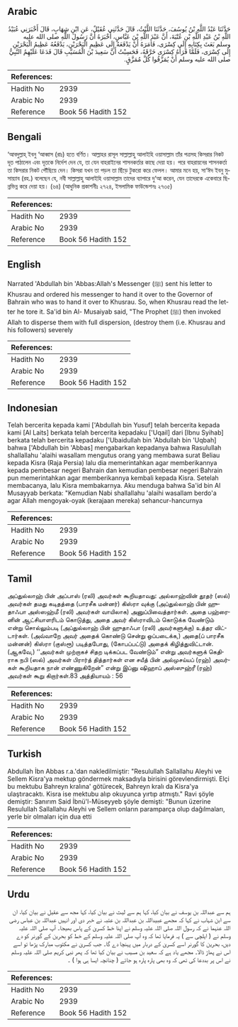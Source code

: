 ## Arabic


<div dir="rtl" lang="ar" style={{fontSize:'larger',backgroundColor:'#f8f9fa',padding:20}}>
حَدَّثَنَا عَبْدُ اللَّهِ بْنُ يُوسُفَ، حَدَّثَنَا اللَّيْثُ، قَالَ حَدَّثَنِي عُقَيْلٌ، عَنِ ابْنِ شِهَابٍ، قَالَ أَخْبَرَنِي عُبَيْدُ اللَّهِ بْنُ عَبْدِ اللَّهِ بْنِ عُتْبَةَ، أَنَّ عَبْدَ اللَّهِ بْنَ عَبَّاسٍ، أَخْبَرَهُ أَنَّ رَسُولَ اللَّهِ صلى الله عليه وسلم بَعَثَ بِكِتَابِهِ إِلَى كِسْرَى، فَأَمَرَهُ أَنْ يَدْفَعَهُ إِلَى عَظِيمِ الْبَحْرَيْنِ، يَدْفَعُهُ عَظِيمُ الْبَحْرَيْنِ إِلَى كِسْرَى، فَلَمَّا قَرَأَهُ كِسْرَى خَرَّقَهُ، فَحَسِبْتُ أَنَّ سَعِيدَ بْنَ الْمُسَيَّبِ قَالَ فَدَعَا عَلَيْهِمُ النَّبِيُّ صلى الله عليه وسلم أَنْ يُمَزَّقُوا كُلَّ مُمَزَّقٍ‏.‏
</div>
<div style={{backgroundColor:'#f8f9fa',padding:20, marginBottom: 10}}><table> <thead> <tr> <th>References:</th> <th></th> </tr> </thead> <tbody><tr><td>Hadith No</td><td>2939</td></tr><tr><td>Arabic No</td><td>2939</td></tr><tr><td>Reference</td><td>Book 56 Hadith 152</td></tr></tbody></table></div>

## Bengali


<div dir="ltr" lang="bn" style={{fontSize:'larger',backgroundColor:'#f8f9fa',padding:20}}>
‘আবদুল্লাহ্ ইবনু ‘আব্বাস (রাঃ) হতে বর্ণিত। আল্লাহর রাসূল সাল্লাল্লাহু আলাইহি ওয়াসাল্লাম তাঁর পত্রসহ কিসরার নিকট দূত পাঠালেন এবং দূতকে নির্দেশ দেন যে, তা যেন বাহরাইনের শাসনকর্তার কাছে দেয়া হয়। পরে বাহরায়নের শাসনকর্তা তা কিসরার নিকট পৌঁছিয়ে দেন। কিসরা যখন তা পড়ল তা ছিঁড়ে টুকরো করে ফেলল। আমার মনে হয়, সা‘ঈদ ইবনু মুসায়্যাব (রহ.) বলেছেন যে, নবী সাল্লাল্লাহু আলাইহি ওয়াসাল্লাম তাদের ব্যাপারে দু‘আ করেন, যেন তাদেরকে একেবারে ছিন্নভিন্ন করে দেয়া হয়। (৬৪) (আধুনিক প্রকাশনীঃ ২৭২৪, ইসলামিক ফাউন্ডেশনঃ ২৭৩৫)
</div>
<div style={{backgroundColor:'#f8f9fa',padding:20, marginBottom: 10}}><table> <thead> <tr> <th>References:</th> <th></th> </tr> </thead> <tbody><tr><td>Hadith No</td><td>2939</td></tr><tr><td>Arabic No</td><td>2939</td></tr><tr><td>Reference</td><td>Book 56 Hadith 152</td></tr></tbody></table></div>

## English


<div dir="ltr" lang="en" style={{fontSize:'larger',backgroundColor:'#f8f9fa',padding:20}}>
Narrated 'Abdullah bin 'Abbas:Allah's Messenger (ﷺ) sent his letter to Khusrau and ordered his messenger to hand it over to the Governor of Bahrain who was to hand it over to Khusrau. So, when Khusrau read the letter he tore it. Sa'id bin Al- Musaiyab said, "The Prophet (ﷺ) then invoked Allah to disperse them with full dispersion, (destroy them (i.e. Khusrau and his followers) severely
</div>
<div style={{backgroundColor:'#f8f9fa',padding:20, marginBottom: 10}}><table> <thead> <tr> <th>References:</th> <th></th> </tr> </thead> <tbody><tr><td>Hadith No</td><td>2939</td></tr><tr><td>Arabic No</td><td>2939</td></tr><tr><td>Reference</td><td>Book 56 Hadith 152</td></tr></tbody></table></div>

## Indonesian


<div dir="ltr" lang="id" style={{fontSize:'larger',backgroundColor:'#f8f9fa',padding:20}}>
Telah bercerita kepada kami ['Abdullah bin Yusuf] telah bercerita kepada kami [Al Laits] berkata telah bercerita kepadaku ['Uqail] dari [Ibnu Syihab] berkata telah bercerita kepadaku ['Ubaidullah bin 'Abdullah bin 'Uqbah] bahwa ['Abdullah bin 'Abbas] mengabarkan kepadanya bahwa Rasulullah shallallahu 'alaihi wasallam mengutus orang yang membawa surat Beliau kepada Kisra (Raja Persia) lalu dia memerintahkan agar memberikannya kepada pembesar negeri Bahrain dan kemudian pembesar negeri Bahrain pun memerintahkan agar memberikannya kembali kepada Kisra. Setelah membacanya, lalu Kisra membakarnya. Aku menduga bahwa Sa'id bin Al Musayyab berkata: "Kemudian Nabi shallallahu 'alaihi wasallam berdo'a agar Allah mengoyak-oyak (kerajaan mereka) sehancur-hancurnya
</div>
<div style={{backgroundColor:'#f8f9fa',padding:20, marginBottom: 10}}><table> <thead> <tr> <th>References:</th> <th></th> </tr> </thead> <tbody><tr><td>Hadith No</td><td>2939</td></tr><tr><td>Arabic No</td><td>2939</td></tr><tr><td>Reference</td><td>Book 56 Hadith 152</td></tr></tbody></table></div>

## Tamil


<div dir="ltr" lang="ta" style={{fontSize:'larger',backgroundColor:'#f8f9fa',padding:20}}>
அப்துல்லாஹ் பின் அப்பாஸ் (ரலி) அவர்கள் கூறியதாவது: அல்லாஹ்வின் தூதர் (ஸல்) அவர்கள் தமது கடிதத்தை (பாரசீக மன்னர்) கிஸ்ரா வுக்கு (அப்துல்லாஹ் பின் ஹுதாஃபா அஸ்ஸஹ்மீ (ரலி) அவர்கள் வாயிலாக) அனுப்பிவைத்தார்கள். அதை பஹ்ரைனின் ஆட்சியாளரிடம் கொடுத்து, அதை அவர் கிஸ்ராவிடம் கொடுக்க வேண்டும் என்று சொல்லும்படி (அப்துல்லாஹ் பின் ஹுதாஃபா (ரலி) அவர்களுக்கு) உத்தர விட்டார்கள். (அவ்வாறே அவர் அதைக் கொண்டு சென்று ஒப்படைக்க,) அதை(ப் பாரசீக மன்னன்) கிஸ்ரா (குஸ்ரூ) படித்தபோது, (கோபப்பட்டு) அதைக் கிழித்துவிட்டான். (ஆகவே,) ‘‘அவர்கள் முற்றாகச் சிதற டிக்கப்பட வேண்டும்” என்று அவர்களுக் கெதிராக நபி (ஸல்) அவர்கள் பிரார்த் தித்தார்கள் என சயீத் பின் அல்முசய்யப் (ரஹ்) அவர்கள் கூறியதாக நான் எண்ணுகிறேன்” என்று இப்னு ஷிஹாப் அஸ்ஸுஹ்ரீ (ரஹ்) அவர்கள் கூறு கிறார்கள்.83 அத்தியாயம் : 56
</div>
<div style={{backgroundColor:'#f8f9fa',padding:20, marginBottom: 10}}><table> <thead> <tr> <th>References:</th> <th></th> </tr> </thead> <tbody><tr><td>Hadith No</td><td>2939</td></tr><tr><td>Arabic No</td><td>2939</td></tr><tr><td>Reference</td><td>Book 56 Hadith 152</td></tr></tbody></table></div>

## Turkish


<div dir="ltr" lang="tr" style={{fontSize:'larger',backgroundColor:'#f8f9fa',padding:20}}>
Abdullah İbn Abbas r.a.'dan nakledilmiştir: "Resulullah Sallallahu Aleyhi ve Sellem Kisra'ya mektup göndermek maksadıyla birisini görevlendirmişti. Elçi bu mektubu Bahreyn kralına' götürecek, Bahreyn kralı da Kisra'ya ulaştıracaktı. Kisra ise mektubu alıp okuyunca yırtıp atmıştı." Ravi şöyle demiştir: Sanırım Said İbnü'l-Müseyyeb şöyle demişti: "Bunun üzerine Resulullah Sallallahu Aleyhi ve Sellem onların paramparça olup dağılmaları, yerle bir olmaları için dua etti
</div>
<div style={{backgroundColor:'#f8f9fa',padding:20, marginBottom: 10}}><table> <thead> <tr> <th>References:</th> <th></th> </tr> </thead> <tbody><tr><td>Hadith No</td><td>2939</td></tr><tr><td>Arabic No</td><td>2939</td></tr><tr><td>Reference</td><td>Book 56 Hadith 152</td></tr></tbody></table></div>

## Urdu


<div dir="rtl" lang="ur" style={{fontSize:'larger',backgroundColor:'#f8f9fa',padding:20}}>
ہم سے عبداللہ بن یوسف نے بیان کیا، کہا ہم سے لیث نے بیان کیا، کہا مجھ سے عقیل نے بیان کیا، ان سے ابن شہاب نے کہا کہ مجھے عبیداللہ بن عبداللہ بن عتبہ نے خبر دی اور انہیں عبداللہ بن عباس رضی اللہ عنہما نے کہ رسول اللہ صلی اللہ علیہ وسلم نے اپنا خط کسریٰ کے پاس بھیجا۔ آپ صلی اللہ علیہ وسلم نے ( ایلچی سے ) یہ فرمایا تھا کہ وہ آپ صلی اللہ علیہ وسلم کے خط کو بحرین کے گورنر کو دے دیں، بحرین کا گورنر اسے کسریٰ کے دربار میں پہنچا دے گا۔ جب کسریٰ نے مکتوب مبارک پڑھا تو اسے اس نے پھاڑ ڈالا۔ مجھے یاد ہے کہ سعید بن مسیب نے بیان کیا تھا کہ پھر نبی کریم صلی اللہ علیہ وسلم نے اس پر بددعا کی تھی کہ وہ بھی پارہ پارہ ہو جائے ( چنانچہ ایسا ہی ہوا ) ۔
</div>
<div style={{backgroundColor:'#f8f9fa',padding:20, marginBottom: 10}}><table> <thead> <tr> <th>References:</th> <th></th> </tr> </thead> <tbody><tr><td>Hadith No</td><td>2939</td></tr><tr><td>Arabic No</td><td>2939</td></tr><tr><td>Reference</td><td>Book 56 Hadith 152</td></tr></tbody></table></div>